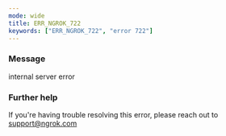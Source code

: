 ```yaml
---
mode: wide
title: ERR_NGROK_722
keywords: ["ERR_NGROK_722", "error 722"]
---
```



### Message

internal server error

<ErrorDetails />

### Further help

If you're having trouble resolving this error, please reach out to [support@ngrok.com](mailto:support@ngrok.com?subject=Help%20with%20ERR_NGROK_722)
